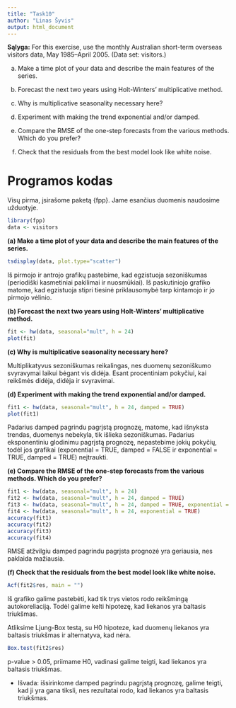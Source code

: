 ```yaml
---
title: "Task10"
author: "Linas Šyvis"
output: html_document
---
```


**Sąlyga:**
For this exercise, use the monthly Australian short-term overseas visitors data, May 1985–April 2005. (Data set: visitors.)

(a) Make a time plot of your data and describe the main features of the series.

(b) Forecast the next two years using Holt-Winters’ multiplicative method.

(c) Why is multiplicative seasonality necessary here?

(d) Experiment with making the trend exponential and/or damped.

(e) Compare the RMSE of the one-step forecasts from the various methods. Which do you prefer?

(f) Check that the residuals from the best model look like white noise.

Programos kodas
===========================

Visų pirma, įsirašome paketą {fpp}. Jame esančius duomenis naudosime užduotyje.
```r
library(fpp)
data <- visitors
```


**(a) Make a time plot of your data and describe the main features of the series.**
```r
tsdisplay(data, plot.type="scatter")
```

Iš pirmojo ir antrojo grafikų pastebime, kad egzistuoja sezoniškumas (periodiški kasmetiniai pakilimai ir nuosmūkiai). Iš paskutiniojo grafiko matome, kad egzistuoja stipri tiesinė priklausomybė tarp kintamojo ir jo pirmojo vėlinio.

**(b) Forecast the next two years using Holt-Winters’ multiplicative method.**
```r
fit <- hw(data, seasonal="mult", h = 24)
plot(fit)
```

**(c) Why is multiplicative seasonality necessary here?**

Multiplikatyvus sezoniškumas reikalingas, nes duomenų sezoniškumo svyravymai laikui bėgant vis didėja. Esant procentiniam pokyčiui, kai reikšmės didėja, didėja ir svyravimai.

**(d) Experiment with making the trend exponential and/or damped.**
```r
fit1 <- hw(data, seasonal="mult", h = 24, damped = TRUE)
plot(fit1)
```

Padarius damped pagrindu pagrįstą prognozę, matome, kad išnyksta trendas, duomenys nebekyla, tik išlieka sezoniškumas.
Padarius eksponentiniu glodinimu pagrįstą prognozę, nepastebime jokių pokyčių, todėl jos grafikai (exponential = TRUE, damped = FALSE ir exponential = TRUE, damped = TRUE) neįtraukti.

**(e) Compare the RMSE of the one-step forecasts from the various methods. Which do you prefer?**
```r
fit1 <- hw(data, seasonal="mult", h = 24)
fit2 <- hw(data, seasonal="mult", h = 24, damped = TRUE)
fit3 <- hw(data, seasonal="mult", h = 24, damped = TRUE, exponential = TRUE)
fit4 <- hw(data, seasonal="mult", h = 24, exponential = TRUE)
accuracy(fit1)
accuracy(fit2)
accuracy(fit3)
accuracy(fit4)
```
RMSE atžvilgiu damped pagrindu pagrįsta prognozė yra geriausia, nes paklaida mažiausia.

**(f) Check that the residuals from the best model look like white noise.**
```r
Acf(fit2$res, main = "")
```

Iš grafiko galime pastebėti, kad tik trys vietos rodo reikšmingą autokoreliaciją. Todėl galime kelti hipotezę, kad liekanos yra baltasis triukšmas.

Atliksime Ljung-Box testą, su H0 hipoteze, kad duomenų liekanos yra baltasis triukšmas ir alternatyva, kad nėra.
```r
Box.test(fit2$res)
```
p-value > 0.05, priimame H0, vadinasi galime teigti, kad liekanos yra baltasis triukšmas.

* Išvada: išsirinkome damped pagrindu pagrįstą prognozę, galime teigti, kad ji yra gana tiksli, nes rezultatai rodo, kad liekanos yra baltasis triukšmas.
